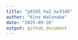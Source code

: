 ```yaml
---
title: "p8105_hw2_kw3180"
author: "Kino Watanabe"
date: "2025-09-26"
output: github_document
---
```


```r

```

